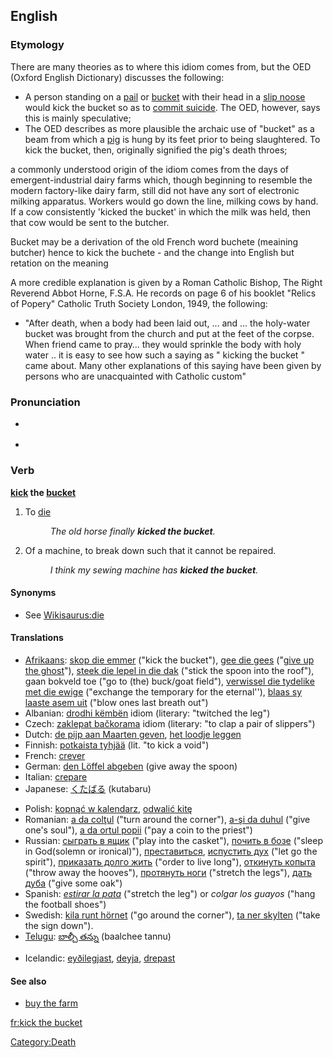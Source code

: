 {{was wotd|2007|December|6}}
{{Wikisaurus-link|die}}
==English==

===Etymology===
There are many theories as to where this idiom comes from, but the OED (Oxford English Dictionary) discusses the following:
* A person standing on a [[pail]] or [[bucket]] with their head in a [[slip noose]] would kick the bucket so as to [[commit suicide]].  The OED, however, says this is mainly speculative;
* The OED describes as more plausible the archaic use of "bucket" as a beam from which a [[pig]] is hung by its feet prior to being slaughtered.  To kick the bucket, then, originally signified the pig's death throes;

a commonly understood origin of the idiom comes from the days of emergent-industrial dairy farms which, though beginning to resemble the modern factory-like dairy farm, still did not have any sort of electronic milking apparatus. Workers would go down the line, milking cows by hand. If a cow consistently 'kicked the bucket' in which the milk was held, then that cow would be sent to the butcher.

Bucket may be a derivation of the old French word buchete (meaining butcher) hence to kick the buchete - and the change into English but retation on the meaning

A more credible explanation is given by a Roman Catholic Bishop, The Right Reverend Abbot Horne, F.S.A. He records on page 6 of his booklet "Relics of Popery" Catholic Truth Society London, 1949, the following:
* "After death, when a body had been laid out, …  and … the holy-water bucket was brought from the church and put at the feet of the corpse. When friend came to pray… they would sprinkle the body with holy water .. it is easy to see how such a saying as " kicking the bucket " came about. Many other explanations of this saying have been given by persons who are unacquainted with Catholic custom"

===Pronunciation===
* {{a|RP|US}} {{IPA|/ˈkɪk ðə ˈbʌkɪt/}}
* {{audio|en-us-kick the bucket.ogg|Audio (US)}}

===Verb===
'''[[kick]] the [[bucket]]'''

# {{context|idiom|euphemism}} To [[die]]
#: ''The old horse finally '''kicked the bucket'''.''
# {{context|idiom|slang}} Of a machine, to break down such that it cannot be repaired.
#: ''I think my sewing machine has '''kicked the bucket'''.''

====Synonyms====
* See [[Wikisaurus:die]]

====Translations====
{{trans-top|to die}}
* [[Afrikaans]]: [[skop die emmer]] ("kick the bucket"), [[gee die gees]] ("[[give up the ghost]]"), [[steek die lepel in die dak]] ("stick the spoon into the roof"), gaan bokveld toe ("go to (the) buck/goat field"), [[verwissel die tydelike met die ewige]] ("exchange the temporary for the eternal''), [[blaas sy laaste asem uit]] ("blow ones last breath out")
* Albanian: [[drodhi këmbën]] idiom (literary: "twitched the leg")
* Czech: [[zaklepat bačkorama]] idiom (literary: "to clap a pair of slippers")
* Dutch: [[de pijp aan Maarten geven]], [[het loodje leggen]]
* Finnish: [[potkaista tyhjää]] (lit. "to kick a void")
* French: [[crever]]
* German: [[den Löffel abgeben]] (give away the spoon)
* Italian: [[crepare]]
* Japanese: [[くたばる]] (kutabaru)
{{trans-mid}}
* Polish: [[kopnąć w kalendarz]], [[odwalić kitę]]
* Romanian: [[a da colţul]] ("turn around the corner"), [[a-şi da duhul]] ("give one's soul"), [[a da ortul popii]] ("pay a coin to the priest")
* Russian: [[сыграть в ящик]] ("play into the casket"), [[почить в бозе]] ("sleep in God(solemn or ironical)"), [[преставиться]], [[испустить дух]] ("let go the spirit"), [[приказать долго жить]] ("order to live long"), [[откинуть копыта]] ("throw away the hooves"), [[протянуть ноги]] ("stretch the legs"), [[дать дуба]] ("give some oak")
* Spanish: ''[[estirar la pata]]'' ("stretch the leg") or ''colgar los guayos'' ("hang the football shoes")
* Swedish: [[kila runt hörnet]] ("go around the corner"), [[ta ner skylten]] ("take the sign down").
* [[Telugu]]: [[బాల్చీ తన్ను]] (baalchee tannu)
{{trans-bottom}}

{{trans-top|to break down beyond repair}}
* Icelandic: [[eyðilegjast]], [[deyja]], [[drepast]]
{{trans-mid}}
{{trans-bottom}}

====See also====
* [[buy the farm]]

[[Category:Death]]

[[fr:kick the bucket]]